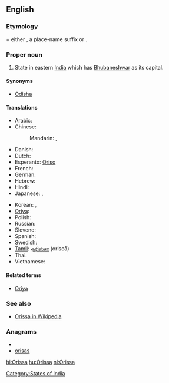 {{also|orissa}}
==English==

===Etymology===
{{etyl|sa}} {{term|ओड्र|tr=oḍra||Oḍra|sc=Deva}} + either {{term|-त्र|tr=-tra|sc=Deva}}, a place-name suffix or {{term|देश|tr=deśa||country|sc=Deva}}.

===Proper noun===
{{infl|en|proper noun}}

# State in eastern [[India]] which has [[Bhubaneshwar]] as its capital.

====Synonyms====
* [[Odisha]]

====Translations====
{{trans-top|state in India}}
* Arabic: {{t|ar|أوريسا|f|tr='uriisa|sc=Arab}}
* Chinese:
*: Mandarin: {{t|zh|奧里薩邦|sc=Hani}},  {{t|zh|奥里萨邦|tr=Àolǐsà-bāng|sc=Hani}}
* Danish: {{t-|da|Orissa}}
* Dutch: {{t+|nl|Orissa}}
* Esperanto: [[Oriso]]
* French: {{t|fr|Orissa}}
* German: {{t-|de|Orissa}}
* Hebrew: {{t|he|אוריסה|sc=Hebr}}
* Hindi: {{t+|hi|उड़ीसा|tr=uṛīsā|xs=Hindi}}
* Japanese: {{t|ja|オリッサ州|tr=Orissa-shū|sc=Jpan}},  {{t|ja|オリッサ|tr=Orissa|sc=Jpan}}
{{trans-mid}}
* Korean: {{t|ko|오리사 주|tr=Orisa ju|sc=Kore}},  {{t|ko|오리사|tr=Orisa|sc=Kore}}
* [[Oriya]]: {{t|or|ଓଡ଼ିଶା|sc=Orya}}
* Polish: {{t-|pl|Orisa|f}}
* Russian: {{t|ru|Орисса|f|tr=Oríssa|sc=Cyrl}}
* Slovene: {{t-|sl|Orisa}}
* Spanish: {{t-|es|Orissa}}
* Swedish: {{t-|sv|Orissa}}
* [[Tamil]]: [[ஒரிஸ்சா]] (oriscā)
* Thai: {{t|th|รัฐโอริสสา|tr=rát oh-rít-săa|sc=Thai}}
* Vietnamese: {{t|vi|Orissa}}
{{trans-bottom}}

====Related terms====
* [[Oriya]]

===See also===
* [[w:Orissa|Orissa in Wikipedia]]

===Anagrams===
* {{alphagram|aiorss}}
* [[orisas#English|orisas]]


[[Category:States of India]]

[[hi:Orissa]]
[[hu:Orissa]]
[[nl:Orissa]]